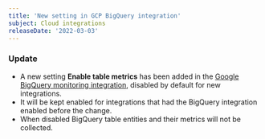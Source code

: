 ```yaml
---
title: 'New setting in GCP BigQuery integration'
subject: Cloud integrations
releaseDate: '2022-03-03'
---
```


### Update

* A new setting **Enable table metrics** has been added in the [Google BigQuery monitoring integration](/docs/infrastructure/google-cloud-platform-integrations/gcp-integrations-list/google-bigquery-monitoring-integration/#table-metrics), disabled by default for new integrations.
* It will be kept enabled for integrations that had the BigQuery integration enabled before the change.
* When disabled BigQuery table entities and their metrics will not be collected.
